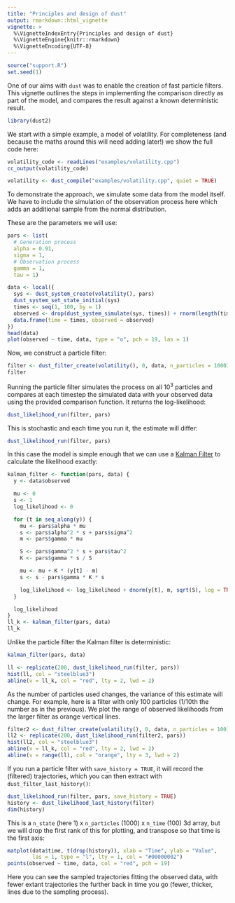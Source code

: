 ```yaml
---
title: "Principles and design of dust"
output: rmarkdown::html_vignette
vignette: >
  %\VignetteIndexEntry{Principles and design of dust}
  %\VignetteEngine{knitr::rmarkdown}
  %\VignetteEncoding{UTF-8}
---
```


```r
source("support.R")
set.seed(1)
```
One of our aims with `dust` was to enable the creation of fast particle filters.  This vignette outlines the steps in implementing the comparison directly as part of the model, and compares the result against a known deterministic result.

```r
library(dust2)
```

We start with a simple example, a model of volatility.  For completeness (and because the maths around this will need adding later!) we show the full code here:

```r
volatility_code <- readLines("examples/volatility.cpp")
cc_output(volatility_code)
```

```r
volatility <- dust_compile("examples/volatility.cpp", quiet = TRUE)
```

To demonstrate the approach, we simulate some data from the model itself.  We have to include the simulation of the observation process here which adds an additional sample from the normal distribution.

These are the parameters we will use:

```r
pars <- list(
  # Generation process
  alpha = 0.91,
  sigma = 1,
  # Observation process
  gamma = 1,
  tau = 1)
```

```r
data <- local({
  sys <- dust_system_create(volatility(), pars)
  dust_system_set_state_initial(sys)
  times <- seq(1, 100, by = 1)
  observed <- drop(dust_system_simulate(sys, times)) + rnorm(length(times))
  data.frame(time = times, observed = observed)
})
head(data)
plot(observed ~ time, data, type = "o", pch = 19, las = 1)
```

Now, we construct a particle filter:


```r
filter <- dust_filter_create(volatility(), 0, data, n_particles = 1000)
filter
```

Running the particle filter simulates the process on all $10^3$ particles and compares at each timestep the simulated data with your observed data using the provided comparison function. It returns the log-likelihood:

```r
dust_likelihood_run(filter, pars)
```

This is stochastic and each time you run it, the estimate will differ:

```r
dust_likelihood_run(filter, pars)
```

In this case the model is simple enough that we can use a [Kalman Filter](https://en.wikipedia.org/wiki/Kalman_filter) to calculate the likelihood exactly:

```r
kalman_filter <- function(pars, data) {
  y <- data$observed

  mu <- 0
  s <- 1
  log_likelihood <- 0

  for (t in seq_along(y)) {
    mu <- pars$alpha * mu
    s <- pars$alpha^2 * s + pars$sigma^2
    m <- pars$gamma * mu

    S <- pars$gamma^2 * s + pars$tau^2
    K <- pars$gamma * s / S

    mu <- mu + K * (y[t] - m)
    s <- s - pars$gamma * K * s

    log_likelihood <- log_likelihood + dnorm(y[t], m, sqrt(S), log = TRUE)
  }

  log_likelihood
}
ll_k <- kalman_filter(pars, data)
ll_k
```

Unlike the particle filter the Kalman filter is deterministic:

```r
kalman_filter(pars, data)
```

```r
ll <- replicate(200, dust_likelihood_run(filter, pars))
hist(ll, col = "steelblue3")
abline(v = ll_k, col = "red", lty = 2, lwd = 2)
```

As the number of particles used changes, the variance of this estimate will change.  For example, here is a filter with only 100 particles (1/10th the number as in the previous).  We plot the range of observed likelihoods from the larger filter as orange vertical lines.

```r
filter2 <- dust_filter_create(volatility(), 0, data, n_particles = 100)
ll2 <- replicate(200, dust_likelihood_run(filter2, pars))
hist(ll2, col = "steelblue3")
abline(v = ll_k, col = "red", lty = 2, lwd = 2)
abline(v = range(ll), col = "orange", lty = 3, lwd = 2)
```

If you run a particle filter with `save_history = TRUE`, it will record the (filtered) trajectories, which you can then extract with `dust_filter_last_history()`:

```r
dust_likelihood_run(filter, pars, save_history = TRUE)
history <- dust_likelihood_last_history(filter)
dim(history)
```

This is a `n_state` (here 1) x `n_particles` (1000) x `n_time` (100) 3d array, but we will drop the first rank of this for plotting, and transpose so that time is the first axis:

```r
matplot(data$time, t(drop(history)), xlab = "Time", ylab = "Value",
        las = 1, type = "l", lty = 1, col = "#00000002")
points(observed ~ time, data, col = "red", pch = 19)
```

Here you can see the sampled trajectories fitting the observed data, with fewer extant trajectories the further back in time you go (fewer, thicker, lines due to the sampling process).
